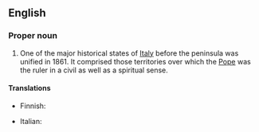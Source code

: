 ==English==

===Proper noun===
{{wikipedia}}
{{en-proper noun}}

# One of the major historical states of [[Italy]] before the peninsula was unified in 1861. It  comprised those territories over which the [[Pope]] was the ruler in a civil as well as a spiritual sense. 

====Translations====
{{trans-top}}
*Finnish: {{t|fi|Kirkkovaltio}}
{{trans-mid}}
*Italian: {{t|it|Stato Pontificio|m}}
{{trans-bottom}}